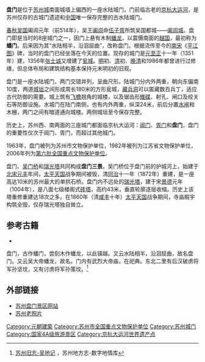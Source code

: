 {{文物保护单位
| 级别 = 全国
| 名称 = 盘门
| 图片 = [[File:Land_Gate_of_Pan_Men.jpg|220px]] [[File:Pan_Men.jpg|220px]]
| 编号 = 6-516
| 分类 = 古建筑
| 时代 = [[元|元]]
| 所在 = [[江苏省|江苏省]][[苏州市|苏州市]]
| 登录 = 2006年
| Cat = 苏州市全国重点文物保护单位
}}
'''盘门'''是位于[[苏州城|苏州城]]南面城墙上偏西的一座水陆城门，门前临古老的[[京杭大运河|京杭大运河]]，是苏州仅存的古城门遗迹和[[中国|中国]]唯一保存完整的古水陆城门。

[[春秋时期|春秋]][[吴国|吴国]]阖闾元年（前514年），吴王[[阖闾|阖闾]]命[[伍子胥|伍子胥]]所筑吴国都城——[[阖闾城|阖闾城]]。盘门即是当时的8座城门之一，因门上悬有木制[[蟠龙|蟠龙]]，以震慑南面的[[越国|越国]]，最初称为'''蟠门'''。后来因为其“水陆相半，沿洄屈曲”，改称盘门。根据流传至今的[[南宋|南宋]]《[[平江图|平江图]]》碑，当时的盘门已经坐落在今天的位置。现存的城门是[[元|元]][[至正|至正]]十一年（1351年）建，1356年[[张士诚|张士诚]]又增建了[[瓮城|瓮城]]。[[明|明]]初、[[清|清]]初、[[晚清|晚清]]和1986年都曾进行过修缮，但总体布局和建筑结构基本保持元末明初的旧观。

盘门是一座水陆城门，两门交错并列，呈曲尺形。陆城门分内外两重，朝向东偏南10度，两道[[城垣|城垣]]之间形成周长180米的方形瓮城，[[藏兵洞|藏兵洞]]可以匿藏数百兵丁，适应古代防御的需要。城上筑有[[飞檐|飞檐]]翘角的城楼，以及锯齿形[[雉碟|雉碟]]、射孔、闸口及绞关石等防御设施。水城门在陆门南侧，也有内外两重，纵深24米，前后分置[[水闸|水闸]]和木栅，两门之间有暗道通向城楼。两侧城垣至今保存完整。 

历史上，苏州西、南两面的三座城门都面临京杭大运河：[[阊门|阊门]]、[[胥门|胥门]]和'''盘门'''，盘门的重要性仅次于阊门、胥门，而超过其他城门。

1963年，盘门被列为苏州市文物保护单位，1982年被列为江苏省文物保护单位，2006年列为[[第六批全国重点文物保护单位|第六批全国重点文物保护单位]]。

盘门、[[吴门桥|吴门桥]]和[[瑞光塔|瑞光塔]]共同构成'''盘门三景'''。吴门桥位于盘门前的护城河上，始建于[[北宋|北宋]][[元丰_(北宋)|元丰]]年间，[[太平天国|太平天国]]战争期间被毁，清[[同治|同治]]十一年（1872年）重建，是一座高达10米的苏州最大的单拱石桥。盘门内不远处的[[瑞光塔|瑞光塔]]，建于宋[[景德|景德]]元年（1004年），是八面七级楼阁式[[砖塔|砖塔]]，高约43米，垂直轮廓逐层收缩。历史上该塔重修重建达18次之多。在1860年（清[[咸丰|咸丰]]十年）[[太平天国|太平天国]]战争期间，寺庙殿宇构筑全毁，仅存瑞光塔独自耸立。

==参考古籍==
*{{Wikisource history link|吳地記}}
盘门，古作蟠门，尝刻木作蟠龙，以此镇越。又云水陆相半，沿洄屈曲，故名盘门。又云吴大帝蟠龙，故名。门内有武烈大帝庙，在祀典。东北二里有后汉破虏将军孙坚坟，又有讨虏将军孙策坟。<ref>[http://www.dfzb.suzhou.gov.cn/database_books_detail.aspx?bid=1979 苏州旧志-吴地记] {{Wayback|url=http://www.dfzb.suzhou.gov.cn/database_books_detail.aspx?bid=1979 |date=20190502183227 }}，苏州地方志-数字地情库</ref>

== 外部链接 ==
*[http://www.szpmjq.com/ 苏州盘门景区网站] {{Wayback|url=http://www.szpmjq.com/ |date=20210117102152 }}
*[http://hi.baidu.com/%CE%C4%BB%AF%CB%D5%D6%DD/album/%CB%D5%D6%DD%C0%CF%D5%D5%C6%AC# 苏州老照片] {{Wayback|url=http://hi.baidu.com/%CE%C4%BB%AF%CB%D5%D6%DD/album/%CB%D5%D6%DD%C0%CF%D5%D5%C6%AC |date=20080328004838 }}
{{commonscat|Pan Men|盘门}}
{{大运河世界文化遗产}}
{{苏州城门}}
{{江苏全国重点文物保护单位|nocat}}

[[Category:元朝建築|Category:元朝建築]]
[[Category:苏州市全国重点文物保护单位|Category:苏州市全国重点文物保护单位]]
[[Category:苏州城门|Category:苏州城门]]
[[Category:国家4A级旅游景区|Category:国家4A级旅游景区]]
[[Category:京杭大运河世界遗产点|Category:京杭大运河世界遗产点]]
